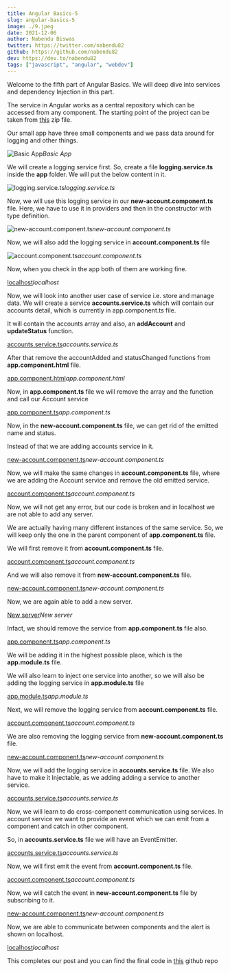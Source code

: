 ```yaml
---
title: Angular Basics-5
slug: angular-basics-5
image: ./9.jpeg
date: 2021-12-06
author: Nabendu Biswas
twitter: https://twitter.com/nabendu82
github: https://github.com/nabendu82
dev: https://dev.to/nabendu82
tags: ["javascript", "angular", "webdev"]
---
```



Welcome to the fifth part of Angular Basics. We will deep dive into services and dependency Injection in this part.

The service in Angular works as a central repository which can be accessed from any component. The starting point of the project can be taken from [this](https://drive.google.com/file/d/1kEoiW-Zplf53TLz5G-sMhvcbqhMooWpl/view) zip file.

Our small app have three small components and we pass data around for logging and other things.

![Basic App](https://res.cloudinary.com/dxkxvfo2o/image/upload/v1660739138/New-blogs/ankit-9/2_p4skzk.png)_Basic App_

We will create a logging service first. So, create a file **logging.service.ts** inside the **app** folder. We will put the below content in it.

![logging.service.ts](https://res.cloudinary.com/dxkxvfo2o/image/upload/v1660739140/New-blogs/ankit-9/3_jnasrm.png)_logging.service.ts_

Now, we will use this logging service in our **new-account.component.ts** file. Here, we have to use it in providers and then in the constructor with type definition.

![new-account.component.ts](https://res.cloudinary.com/dxkxvfo2o/image/upload/v1660739137/New-blogs/ankit-9/4_bxtzwb.png)_new-account.component.ts_

Now, we will also add the logging service in **account.component.ts** file

![account.component.ts](https://res.cloudinary.com/dxkxvfo2o/image/upload/v1660739138/New-blogs/ankit-9/5_myo57v.png)_account.component.ts_

Now, when you check in the app both of them are working fine.

[localhost](https://res.cloudinary.com/dxkxvfo2o/image/upload/v1660739137/New-blogs/ankit-9/6_bziw4e.png)_localhost_

Now, we will look into another user case of service i.e. store and manage data. We will create a service **accounts.service.ts** which will contain our accounts detail, which is currently in app.component.ts file.

It will contain the accounts array and also, an **addAccount** and **updateStatus** function.

[accounts.service.ts](https://res.cloudinary.com/dxkxvfo2o/image/upload/v1660739138/New-blogs/ankit-9/7_qzwikq.png)_accounts.service.ts_

After that remove the accountAdded and statusChanged functions from **app.component.html** file.

[app.component.html](https://res.cloudinary.com/dxkxvfo2o/image/upload/v1660739141/New-blogs/ankit-9/8_sfs32f.png)_app.component.html_

Now, in **app.component.ts** file we will remove the array and the function and call our Account service

[app.component.ts](https://res.cloudinary.com/dxkxvfo2o/image/upload/v1660739139/New-blogs/ankit-9/9_vseyop.png)_app.component.ts_

Now, in the **new-account.component.ts** file, we can get rid of the emitted name and status.

Instead of that we are adding accounts service in it.

[new-account.component.ts](https://res.cloudinary.com/dxkxvfo2o/image/upload/v1660739139/New-blogs/ankit-9/10_mhvx5h.png)_new-account.component.ts_

Now, we will make the same changes in **account.component.ts** file, where we are adding the Account service and remove the old emitted service.

[account.component.ts](https://res.cloudinary.com/dxkxvfo2o/image/upload/v1660739139/New-blogs/ankit-9/11_aifdox.png)_account.component.ts_

Now, we will not get any error, but our code is broken and in localhost we are not able to add any server.

We are actually having many different instances of the same service. So, we will keep only the one in the parent component of **app.component.ts** file.

We will first remove it from **account.component.ts** file.

[account.component.ts](https://res.cloudinary.com/dxkxvfo2o/image/upload/v1660739140/New-blogs/ankit-9/12_uktlpq.png)_account.component.ts_

And we will also remove it from **new-account.component.ts** file.

[new-account.component.ts](https://res.cloudinary.com/dxkxvfo2o/image/upload/v1660739140/New-blogs/ankit-9/13_lf0eri.png)_new-account.component.ts_

Now, we are again able to add a new server.

[New server](https://res.cloudinary.com/dxkxvfo2o/image/upload/v1660739140/New-blogs/ankit-9/14_mk2ad4.png)_New server_

Infact, we should remove the service from **app.component.ts** file also.

[app.component.ts](https://res.cloudinary.com/dxkxvfo2o/image/upload/v1660739141/New-blogs/ankit-9/15_kajkkd.png)_app.component.ts_

We will be adding it in the highest possible place, which is the **app.module.ts** file.

We will also learn to inject one service into another, so we will also be adding the logging service in **app.module.ts** file

[app.module.ts](https://res.cloudinary.com/dxkxvfo2o/image/upload/v1660739141/New-blogs/ankit-9/16_juzdsz.png)_app.module.ts_

Next, we will remove the logging service from **account.component.ts** file.

[account.component.ts](https://res.cloudinary.com/dxkxvfo2o/image/upload/v1660739143/New-blogs/ankit-9/17_rs1ry5.png)_account.component.ts_

We are also removing the logging service from **new-account.component.ts** file.

[new-account.component.ts](https://res.cloudinary.com/dxkxvfo2o/image/upload/v1660739141/New-blogs/ankit-9/18_nvmisa.png)_new-account.component.ts_

Now, we will add the logging service in **accounts.service.ts** file. We also have to make it Injectable, as we adding adding a service to another service.

[accounts.service.ts](https://res.cloudinary.com/dxkxvfo2o/image/upload/v1660739142/New-blogs/ankit-9/19_jumsrz.png)_accounts.service.ts_

Now, we will learn to do cross-component communication using services. In account service we want to provide an event which we can emit from a component and catch in other component.

So, in **accounts.service.ts** file we will have an EventEmitter.

[accounts.service.ts](https://res.cloudinary.com/dxkxvfo2o/image/upload/v1660739142/New-blogs/ankit-9/20_n39dpd.png)_accounts.service.ts_

Now, we will first emit the event from **account.component.ts** file.

[account.component.ts](https://res.cloudinary.com/dxkxvfo2o/image/upload/v1660739144/New-blogs/ankit-9/21_ggrjez.png)_account.component.ts_

Now, we will catch the event in **new-account.component.ts** file by subscribing to it.

[new-account.component.ts](https://res.cloudinary.com/dxkxvfo2o/image/upload/v1660739142/New-blogs/ankit-9/22_v9r7zv.png)_new-account.component.ts_

Now, we are able to communicate between components and the alert is shown on localhost.

[localhost](https://res.cloudinary.com/dxkxvfo2o/image/upload/v1660739143/New-blogs/ankit-9/23_reljw7.png)_localhost_

This completes our post and you can find the final code in [this](https://github.com/nabendu82/services-deepdive) github repo

